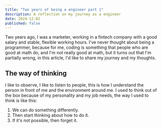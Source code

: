 ```yaml
---
title: "Two years of being a engineer part 1"
description: A reflection on my journey as a engineer
date: 2024-12-02
published: false
---
```


Two years ago, I was a marketer, working in a fintech company with a good salary and stable, flexible working hours. I've never thought about being a programmer, because for me, coding is something that people who are good at math do, and I'm not really good at math, but it turns out that I'm partially wrong, in this article, I'd like to share my journey and my thoughts.

## The way of thinking
I like to observe, I like to listen to people, this is how I understand the person in front of me and the environment around me. I used to think out of the box because of my personality and my job needs, the way I used to think is like this:

1. We can do something differently.
2. Then start thinking about how to do it.
3. If it's not possible, then forget it.
